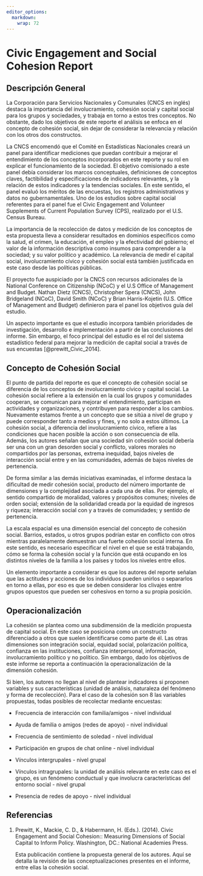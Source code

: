 ```yaml
---
editor_options:
  markdown:
    wrap: 72
---
```


# Civic Engagement and Social Cohesion Report

## Descripción General

La Corporación para Servicios Nacionales y Comunales (CNCS en inglés) destaca la importancia del involucramiento, cohesión social y capital social para los grupos y sociedades, y trabaja en torno a estos tres conceptos. No obstante, dado los objetivos de este reporte el análisis se enfoca en el concepto de cohesión social, sin dejar de considerar la relevancia y relación con los otros dos constructos.

La CNCS encomendó que el Comité en Estadísticas Nacionales creará un panel para identificar mediciones que puedan contribuir a mejorar el entendimiento de los conceptos incorporados en este reporte y su rol en explicar el funcionamiento de la sociedad. El objetivo comisionado a este panel debía considerar los marcos conceptuales, definiciones de conceptos claves, factibilidad y especificaciones de indicadores relevantes, y la relación de estos indicadores y la tendencias sociales. En este sentido, el panel evaluó los méritos de las encuestas, los registros administrativos y datos no gubernamentales. Uno de los estudios sobre capital social referentes para el panel fue el Civic Engagement and Volunteer Supplements of Current Population Survey (CPS), realizado por el U.S. Census Bureau.

La importancia de la recolección de datos y medición de los conceptos de esta propuesta lleva a considerar resultados en dominios específicos como la salud, el crimen, la educación, el empleo y la efectividad del gobierno; el valor de la información descriptiva como insumos para comprender a la sociedad; y su valor político y académico. La relevancia de medir el capital social, involucramiento cívico y cohesión social está también justificada en este caso desde las políticas públicas.

El proyecto fue auspiciado por la CNCS con recursos adicionales de la National Conference on Citizenship (NCoC) y el U.S Office of Management and Budget. Nathan Dietz (CNCS), Christopher Spera (CNCS), John Bridgeland (NCoC), David Smith (NCoC) y Brian Harris-Kojetin (U.S. Office of Management and Budget) definieron para el panel los objetivos guía del estudio.

Un aspecto importante es que el estudio incorpora también prioridades de investigación, desarrollo e implementación a partir de las conclusiones del informe. Sin embargo, el foco principal del estudio es el rol del sistema estadístico federal para mejorar la medición de capital social a través de sus encuestas [@prewitt_Civic_2014].

## Concepto de Cohesión Social

El punto de partida del reporte es que el concepto de cohesión social se diferencia de los conceptos de involucramiento cívico y capital social. La cohesión social refiere a la extensión en la cual los grupos y comunidades cooperan, se comunican para mejorar el entendimiento, participan en actividades y organizaciones, y contribuyen para responder a los cambios. Nuevamente estamos frente a un concepto que se sitúa a nivel de grupo y puede corresponder tanto a medios y fines, y no solo a estos últimos. La cohesión social, a diferencia del involucramiento cívico, refiere a las condiciones que hacen posible la acción o son consecuencia de ella. Además, los autores señalan que una sociedad sin cohesión social debería ser una con un gran desorden social y conflicto, valores morales no compartidos por las personas, extrema inequidad, bajos niveles de interacción social entre y en las comunidades, además de bajos niveles de pertenencia.

De forma similar a las demás iniciativas examinadas, el informe destaca la dificultad de medir cohesión social, producto del número importante de dimensiones y la complejidad asociada a cada una de ellas. Por ejemplo, el sentido compartido de moralidad, valores y propósitos comunes; niveles de orden social; extensión de la solidaridad creada por la equidad de ingresos y riqueza; interacción social con y a través de comunidades; y sentido de pertenencia.

La escala espacial es una dimensión esencial del concepto de cohesión social. Barrios, estados, u otros grupos podrían estar en conflicto con otros mientras paralelamente demuestran una fuerte cohesión social interna. En este sentido, es necesario especificar el nivel en el que se está trabajando, cómo se forma la cohesión social y la función que está ocupando en los distintos niveles de la familia a los países y todos los niveles entre ellos.

Un elemento importante a considerar es que los autores del reporte señalan que las actitudes y acciones de los individuos pueden unirlos o separarlos en torno a ellas, por eso es que se deben considerar los clivajes entre grupos opuestos que pueden ser cohesivos en torno a su propia
posición.

## Operacionalización

La cohesión se plantea como una subdimensión de la medición propuesta de capital social. En este caso se posiciona como un constructo diferenciado a otros que suelen identificarse como parte de él. Las otras dimensiones son integración social, equidad social, polarización política, confianza en las instituciones, confianza interpersonal, información, involucramiento político y no político. Sin embargo, dado los objetivos de este informe se reporta a continuación la operacionalización de la dimensión cohesión.

Si bien, los autores no llegan al nivel de plantear indicadores si proponen variables y sus características (unidad de análisis, naturaleza del fenómeno y forma de recolección). Para el caso de la cohesión son 8 las variables propuestas, todas posibles de recolectar mediante
encuestas:

-   Frecuencia de interacción con familia/amigos - nivel individual

-   Ayuda de familia o amigos (redes de apoyo) - nivel individual

-   Frecuencia de sentimiento de soledad - nivel individual

-   Participación en grupos de chat online - nivel individual

-   Vínculos intergrupales - nivel grupal

-   Vínculos intragrupales: la unidad de análisis relevante en este caso
    es el grupo, es un fenómeno conductual y que involucra
    características del entorno social - nivel grupal

-   Presencia de redes de apoyo - nivel individual

## Referencias

1.  Prewitt, K., Mackie, C. D., & Habermann, H. (Eds.). (2014). Civic
    Engagement and Social Cohesion:: Measuring Dimensions of Social
    Capital to Inform Policy. Washington, DC.: National Academies
    Press.

    Esta publicación contiene la propuesta general de los autores. Aquí se detalla la revisión de las conceptualizaciones presentes en el informe, entre ellas la cohesión social.
